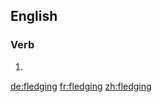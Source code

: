 ==English==

===Verb===
{{head|en|present participle}}

# {{present participle of|fledge|lang=en}}

[[de:fledging]]
[[fr:fledging]]
[[zh:fledging]]